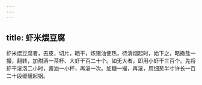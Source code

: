 ```yaml
---
---
---
```

title: 虾米煨豆腐
---



虾米煨豆腐者，去皮，切片，晒干，炼猪油使热，待清烟起时，始下之，略撒盐一撮，翻转，加甜酒一茶杯、大虾干百二十个。如无大者，即用小虾干三百个。先将虾干滚泡二小时，酱油一小杯，再滚一次。加糖一撮，再滚，用细葱半寸许长一百二十段缓缓起锅。